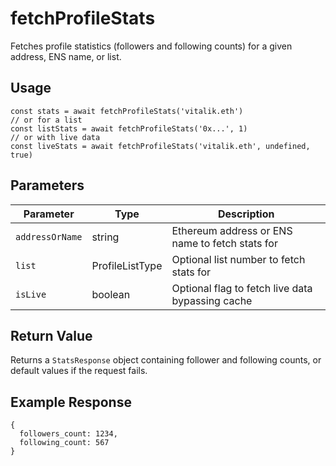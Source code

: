 
# fetchProfileStats

Fetches profile statistics (followers and following counts) for a given address, ENS name, or list.

## Usage

```tsx
const stats = await fetchProfileStats('vitalik.eth')
// or for a list
const listStats = await fetchProfileStats('0x...', 1)
// or with live data
const liveStats = await fetchProfileStats('vitalik.eth', undefined, true)
```

## Parameters

| Parameter       | Type            | Description                                      |
| --------------- | --------------- | ------------------------------------------------ |
| `addressOrName` | string          | Ethereum address or ENS name to fetch stats for  |
| `list`          | ProfileListType | Optional list number to fetch stats for          |
| `isLive`        | boolean         | Optional flag to fetch live data bypassing cache |

## Return Value

Returns a `StatsResponse` object containing follower and following counts, or default values if the request fails.

## Example Response

```tsx
{
  followers_count: 1234,
  following_count: 567
}
```
